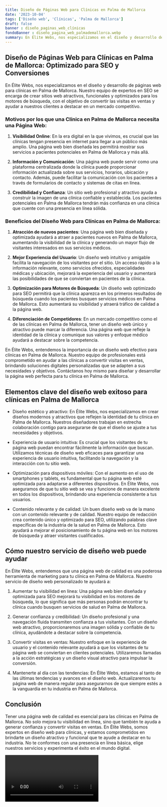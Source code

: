 ```yaml
---
title: Diseño de Páginas Web para Clínicas en Palma de Mallorca
date: '2023-10-04'
tags: ['Diseño web', 'Clínicas', 'Palma de Mallorca']
draft: false
banner : diseño_paginas_web_clínicas
fondoBanner : diseño_pagina_web_palmademallorca.webp
summary: En Élite Webs, nos especializamos en el diseño y desarrollo de páginas web para clínicas en Palma de Mallorca. Nuestro equipo de expertos en SEO se encarga de crear sitios web atractivos, funcionales y optimizados para los motores de búsqueda, con el objetivo de convertir las visitas en ventas y ayudar a nuestros clientes a destacar en un mercado competitivo.
---
```


## Diseño de Páginas Web para Clínicas en Palma de Mallorca: Optimizado para SEO y Conversiones

En Élite Webs, nos especializamos en el diseño y desarrollo de páginas web para clínicas en Palma de Mallorca. Nuestro equipo de expertos en SEO se encarga de crear sitios web atractivos, funcionales y optimizados para los motores de búsqueda, con el objetivo de convertir las visitas en ventas y ayudar a nuestros clientes a destacar en un mercado competitivo.

### Motivos por los que una Clínica en Palma de Mallorca necesita una Página Web:

1. **Visibilidad Online**: En la era digital en la que vivimos, es crucial que las clínicas tengan presencia en internet para llegar a un público más amplio. Una página web bien diseñada les permitirá mostrar sus servicios a pacientes potenciales en Palma de Mallorca y más allá.

2. **Información y Comunicación**: Una página web puede servir como una plataforma centralizada donde la clínica puede proporcionar información actualizada sobre sus servicios, horarios, ubicación y contacto. Además, puede facilitar la comunicación con los pacientes a través de formularios de contacto y sistemas de citas en línea.

3. **Credibilidad y Confianza**: Un sitio web profesional y atractivo ayuda a construir la imagen de una clínica confiable y establecida. Los pacientes potenciales en Palma de Mallorca tendrán más confianza en una clínica que cuente con una presencia en línea sólida.

### Beneficios del Diseño Web para Clínicas en Palma de Mallorca:

1. **Atracción de nuevos pacientes**: Una página web bien diseñada y optimizada ayudará a atraer a pacientes nuevos en Palma de Mallorca, aumentando la visibilidad de la clínica y generando un mayor flujo de visitantes interesados en sus servicios médicos.

2. **Mejor Experiencia del Usuario**: Un diseño web intuitivo y amigable facilita la navegación de los visitantes por el sitio. Un acceso rápido a la información relevante, como servicios ofrecidos, especialidades médicas y ubicación, mejorará la experiencia del usuario y aumentará las posibilidades de que se conviertan en pacientes de la clínica.

3. **Optimización para Motores de Búsqueda**: Un diseño web optimizado para SEO permitirá que la clínica aparezca en los primeros resultados de búsqueda cuando los pacientes busquen servicios médicos en Palma de Mallorca. Esto aumentará su visibilidad y atraerá tráfico de calidad a la página web.

4. **Diferenciación de Competidores**: En un mercado competitivo como el de las clínicas en Palma de Mallorca, tener un diseño web único y atractivo puede marcar la diferencia. Una página web que refleje la identidad de la clínica y comunique sus valores y enfoque médico ayudará a destacar sobre la competencia.

En Élite Webs, entendemos la importancia de un diseño web efectivo para clínicas en Palma de Mallorca. Nuestro equipo de profesionales está comprometido en ayudar a las clínicas a convertir visitas en ventas, brindando soluciones digitales personalizadas que se adapten a sus necesidades y objetivos. Contáctanos hoy mismo para diseñar y desarrollar la página web perfecta para tu clínica en Palma de Mallorca.

<GifSeo />

<Cta />

## Elementos clave del diseño web exitoso para clínicas en Palma de Mallorca

- Diseño estético y atractivo: En Élite Webs, nos especializamos en crear diseños modernos y atractivos que reflejen la identidad de tu clínica en Palma de Mallorca. Nuestros diseñadores trabajan en estrecha colaboración contigo para asegurarse de que el diseño se ajuste a tus necesidades y objetivos.

- Experiencia de usuario intuitiva: Es crucial que los visitantes de tu página web puedan encontrar fácilmente la información que buscan. Utilizamos técnicas de diseño web eficaces para garantizar una experiencia de usuario intuitiva, facilitando la navegación y la interacción con tu sitio web.

- Optimización para dispositivos móviles: Con el aumento en el uso de smartphones y tablets, es fundamental que tu página web esté optimizada para adaptarse a diferentes dispositivos. En Élite Webs, nos aseguramos de que tu sitio web se vea y funcione de manera excelente en todos los dispositivos, brindando una experiencia consistente a tus usuarios.

- Contenido relevante y de calidad: Un buen diseño web va de la mano con un contenido relevante y de calidad. Nuestro equipo de redacción crea contenido único y optimizado para SEO, utilizando palabras clave específicas de la industria de la salud en Palma de Mallorca. Esto ayudará a mejorar el posicionamiento de tu página web en los motores de búsqueda y atraer visitantes cualificados.

## Cómo nuestro servicio de diseño web puede ayudar

En Élite Webs, entendemos que una página web de calidad es una poderosa herramienta de marketing para tu clínica en Palma de Mallorca. Nuestro servicio de diseño web personalizado te ayudará a:

1. Aumentar tu visibilidad en línea: Una página web bien diseñada y optimizada para SEO mejorará tu visibilidad en los motores de búsqueda, lo que significa que más personas podrán encontrar tu clínica cuando busquen servicios de salud en Palma de Mallorca.

2. Generar confianza y credibilidad: Un diseño profesional y una navegación fluida transmiten confianza a tus visitantes. Con un diseño web atractivo, proporcionaremos una imagen sólida y confiable de tu clínica, ayudándote a destacar sobre la competencia.

3. Convertir visitas en ventas: Nuestro enfoque en la experiencia de usuario y el contenido relevante ayudará a que los visitantes de tu página web se conviertan en clientes potenciales. Utilizaremos llamadas a la acción estratégicas y un diseño visual atractivo para impulsar la conversión.

4. Mantenerte al día con las tendencias: En Élite Webs, estamos al tanto de las últimas tendencias y avances en el diseño web. Actualizaremos tu página web de manera regular para asegurarnos de que siempre estés a la vanguardia en tu industria en Palma de Mallorca.

## Conclusión

Tener una página web de calidad es esencial para las clínicas en Palma de Mallorca. No solo mejora tu visibilidad en línea, sino que también te ayuda a generar confianza y convertir visitas en ventas. En Élite Webs, somos expertos en diseño web para clínicas, y estamos comprometidos en brindarte un diseño atractivo y funcional que te ayude a destacar en tu industria. No te conformes con una presencia en línea básica, elige nuestros servicios y experimenta el éxito en el mundo digital.

<Video />

<CtaBot job='Clínicas' city='Palma de Mallorca'/>

<Gmaps query='Palma de Mallorca+españa+maps' />